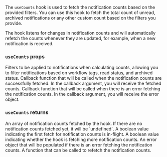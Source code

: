 The `useCounts` hook is used to fetch the notification counts based on the provided filters.
You can use this hook to fetch the total count of unread, archived notifications or any other custom count based on the filters you provide.

The hook listens for changes in notification counts and will automatically refetch the counts whenever they are updated, for example, when a new notification is received.

### `useCounts` props

<ParamField path="filters" type="NotificationFilter[]">
  Filters to be applied to notifications when calculating counts, allowing you
  to filter notifications based on workflow tags, read status, and archived
  status.
</ParamField>
<ParamField path="onSuccess" type="Function">
  Callback function that will be called when the notification counts are
  successfully fetched. In the callback argument, you will receive the fetched
  counts.
</ParamField>
<ParamField path="onError" type="Function">
  Callback function that will be called when there is an error fetching the
  notification counts. In the callback argument, you will receive the error
  object.
</ParamField>

### `useCounts` returns

<ParamField path="counts" type="Count[] | undefined">
  An array of notification counts fetched by the hook. If there are no
  notification counts fetched yet, it will be `undefined`.
</ParamField>
<ParamField path="isLoading" type="boolean">
  A boolean value indicating the first fetch for notification counts is
  in-flight.
</ParamField>
<ParamField path="isFetching" type="boolean">
  A boolean value indicating whether the hook is fetching more notification
  counts.
</ParamField>
<ParamField path="error" type="NovuError | undefined">
  An error object that will be populated if there is an error fetching the
  notification counts.
</ParamField>
<ParamField path="refetch" type="Function">
  A function that can be called to refetch the notification counts.
</ParamField>